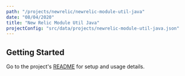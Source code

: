 ```yaml
---
path: "/projects/newrelic/newrelic-module-util-java"
date: "08/04/2020"
title: "New Relic Module Util Java"
projectConfig: "src/data/projects/newrelic-module-util-java.json"
---
```


## Getting Started

Go to the project's [README](https://github.com/newrelic/newrelic-module-util-java) for setup and usage details.

<!--
<div className="responsive-video">
  <iframe width="560" height="315" src="https://www.youtube.com/embed/7wnav6Fu9T0" frameborder="0" allow="accelerometer; autoplay; encrypted-media; gyroscope; picture-in-picture" allowfullscreen></iframe>
</div>
<Link to="/cta">Install</Link>
## [Optional] Features
### [Optional] Feature 1
### [Optional] Feature 2
## [Required] Getting Started
### [Optional] Code example highlighting an extension or customization point
This is how you extend AWS Lambda OpenTracing Java SDK in following way.
```js
import React, { useState } from 'react';
import PropTypes from 'prop-types';
// I'm a comment;
const aMadeUpFunction = () => {
if (myArray.length !== 100) {
  myArray.map((item, i) => item * i);
} else {
  return null
}
};
```
### [Optional] More details about the project
## [Optional] What people are saying
Praesent commodo cursus magna, vel scelerisque nisl consectetur et.
Maecenas faucibus mollis interdum. Lorem ipsum dolor sit amet,
consectetur adipiscing elit.
> [name="Leslie Webb"] Vitae enim egestas egestas at gravida arcu, amet in. Facilisis at
massa amet, aliquet dui semper. Sit placerat sed et ornare faucibus
egestas sit nisl, diam.
> [name="Bildad the Shuhite"] Aenean eu leo quam. Pellentesque ornare sem lacinia quam venenatis
vestibulum. Maecenas faucibus mollis interdum. Maecenas sed diam
eget risus varius blandit sit amet non magna.
-->
